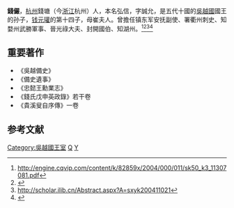 '''錢儼'''{{BD|937年||1003年|catIdx=Q}}，[[杭州|杭州]]錢塘（今[[浙江|浙江]]杭州）人，本名弘信，字誠允，是五代十國的[[吳越國|吳越國]]國王的孙子，[[钱元瓘|钱元瓘]]的第十四子，母崔夫人。曾擔任镇东军安抚副使、署衢州刺史、知婺州武勝軍事、晉光祿大夫、封開國伯、知湖州。<ref>http://engine.cqvip.com/content/k/82859x/2004/000/011/sk50_k3_11307081.pdf{{dead link|date=2018年5月 |bot=InternetArchiveBot |fix-attempted=yes }}</ref><ref>{{Cite web |url=http://www.ewen.cc/books/bkview.asp?bkid=144973&cid=440379 |title=存档副本 |access-date=2008-02-25 |archive-date=2019-09-22 |archive-url=https://web.archive.org/web/20190922115403/http://www.ewen.cc/books/bkview.asp?bkid=144973&cid=440379 |dead-url=yes }}</ref><ref>http://scholar.ilib.cn/Abstract.aspx?A=sxyk200411021{{dead link|date=2018年5月 |bot=InternetArchiveBot |fix-attempted=yes }}</ref><ref>{{Cite web |url=http://www.lsqn.cn/mingren/RWJS/ancient/200703/20139.html |title=存档副本 |access-date=2008-02-25 |archive-date=2019-10-01 |archive-url=https://web.archive.org/web/20191001100429/http://www.lsqn.cn/mingren/RWJS/ancient/200703/20139.html |dead-url=yes }}</ref>

==重要著作==
*《吳越備史》
*《備史遺事》
*《忠懿王勳業志》
*《錢氏戊申英政錄》若干卷
*《貴溪叟自序傳》一卷

==参考文献==
<div class="references-small">
<references />
</div>

[[Category:吳越國王室|Category:吳越國王室]]
[[Category:北宋官员|Q]]
[[Category:钱姓|Y]]